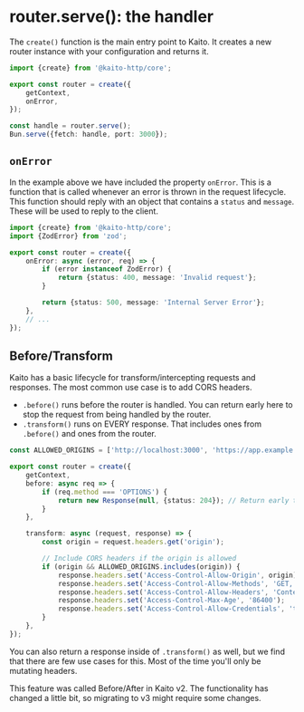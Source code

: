 # router.serve(): the handler

The `create()` function is the main entry point to Kaito. It creates a new router instance with your configuration and returns it.

```ts
import {create} from '@kaito-http/core';

export const router = create({
	getContext,
	onError,
});

const handle = router.serve();
Bun.serve({fetch: handle, port: 3000});
```

## `onError`

In the example above we have included the property `onError`. This is a function that is called whenever an error is thrown in the request lifecycle. This function should reply with an object that contains a `status` and `message`. These will be used to reply to the client.

```ts
import {create} from '@kaito-http/core';
import {ZodError} from 'zod';

export const router = create({
	onError: async (error, req) => {
		if (error instanceof ZodError) {
			return {status: 400, message: 'Invalid request'};
		}

		return {status: 500, message: 'Internal Server Error'};
	},
	// ...
});
```

## Before/Transform

Kaito has a basic lifecycle for transform/intercepting requests and responses. The most common use case is to add CORS headers.

- `.before()` runs before the router is handled. You can return early here to stop the request from being handled by the router.
- `.transform()` runs on EVERY response. That includes ones from `.before()` and ones from the router.

```ts
const ALLOWED_ORIGINS = ['http://localhost:3000', 'https://app.example.com'];

export const router = create({
	getContext,
	before: async req => {
		if (req.method === 'OPTIONS') {
			return new Response(null, {status: 204}); // Return early to skip the router. This response will be passed to `.transform()`
		}
	},

	transform: async (request, response) => {
		const origin = request.headers.get('origin');

		// Include CORS headers if the origin is allowed
		if (origin && ALLOWED_ORIGINS.includes(origin)) {
			response.headers.set('Access-Control-Allow-Origin', origin);
			response.headers.set('Access-Control-Allow-Methods', 'GET, POST, PUT, DELETE, OPTIONS');
			response.headers.set('Access-Control-Allow-Headers', 'Content-Type, Authorization');
			response.headers.set('Access-Control-Max-Age', '86400');
			response.headers.set('Access-Control-Allow-Credentials', 'true');
		}
	},
});
```

You can also return a response inside of `.transform()` as well, but we find that there are few use cases for this. Most of the time you'll only be mutating headers.

This feature was called Before/After in Kaito v2. The functionality has changed a little bit, so migrating to v3 might require some changes.
